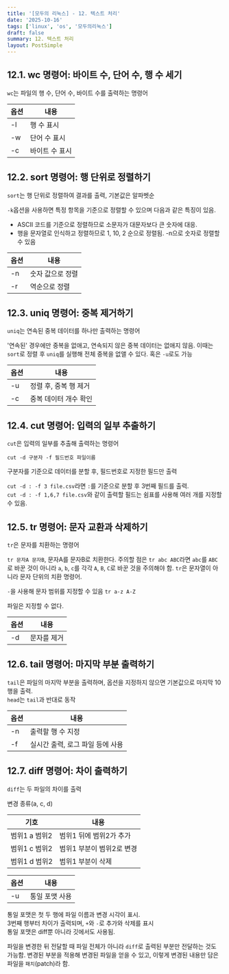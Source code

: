 ```yaml
---
title: '[모두의 리눅스] - 12. 텍스트 처리'
date: '2025-10-16'
tags: ['linux', 'os', '모두의리눅스']
draft: false
summary: 12. 텍스트 처리
layout: PostSimple
---
```


## 12.1. wc 명령어: 바이트 수, 단어 수, 행 수 세기

`wc`는 파일의 행 수, 단어 수, 바이트 수를 출력하는 명령어

| 옵션 | 내용           |
| ---- | -------------- |
| -l   | 행 수 표시     |
| -w   | 단어 수 표시   |
| -c   | 바이트 수 표시 |

## 12.2. sort 명령어: 행 단위로 정렬하기

`sort`는 행 단위로 정렬하여 결과를 출력, 기본값은 알파벳순

`-k`옵션을 사용하면 특정 항목을 기준으로 정렬할 수 있으며 다음과 같은 특징이 있음.

- ASCII 코드를 기준으로 정렬하므로 소문자가 대문자보다 큰 숫자에 대응.
- 행을 문자열로 인식하고 정렬하므로 1, 10, 2 순으로 정렬됨. -n으로 숫자로 정렬할 수 있음

| 옵션 | 내용             |
| ---- | ---------------- |
| -n   | 숫자 값으로 정렬 |
| -r   | 역순으로 정렬    |

## 12.3. uniq 명령어: 중복 제거하기

`uniq`는 연속된 중복 데이터를 하나만 출력하는 명령어

'연속된' 경우에만 중복을 없애고, 연속되지 않은 중복 데이터는 없애지 않음. 이때는 `sort`로 정렬 후 `uniq`를 실행해 전체 중복을 없앨 수 있다. 혹은 `-u`로도 가능

| 옵션 | 내용                  |
| ---- | --------------------- |
| -u   | 정렬 후, 중복 행 제거 |
| -c   | 중복 데이터 개수 확인 |

## 12.4. cut 명령어: 입력의 일부 추출하기

`cut`은 입력의 일부를 추출해 출력하는 명령어

`cut -d 구분자 -f 필드번호 파일이름`

구분자를 기준으로 데이터를 분할 후, 필드번호로 지정한 필드만 출력

`cut -d : -f 3 file.csv`라면 `:`를 기준으로 분할 후 3번째 필드를 출력.  
`cut -d : -f 1,6,7 file.csv`와 같이 출력할 필드는 쉼표를 사용해 여러 개를 지정할 수 있음.

## 12.5. tr 명령어: 문자 교환과 삭제하기

`tr`은 문자를 치환하는 명령어

`tr 문자A 문자B`, 문자A를 문자B로 치환한다. 주의할 점은 `tr abc ABC`라면 `abc`를 `ABC`로 바꾼 것이 아니라 `a`, `b`, `c`를 각각 `A`, `B`, `C`로 바꾼 것을 주의해야 함. `tr`은 문자열이 아니라 문자 단위의 치환 명령어.

`-`을 사용해 문자 범위를 지정할 수 있음 `tr a-z A-Z`

파일은 지정할 수 없다.

| 옵션 | 내용        |
| ---- | ----------- |
| -d   | 문자를 제거 |

## 12.6. tail 명령어: 마지막 부분 출력하기

`tail`은 파일의 마지막 부분을 출력하며, 옵션을 지정하지 않으면 기본값으로 마지막 10행을 출력.  
`head`는 `tail`과 반대로 동작

| 옵션 | 내용                             |
| ---- | -------------------------------- |
| -n   | 출력할 행 수 지정                |
| -f   | 실시간 출력, 로그 파일 등에 사용 |

## 12.7. diff 명령어: 차이 출력하기

`diff`는 두 파일의 차이를 출력

변경 종류(a, c, d)

| 기호          | 내용                      |
| ------------- | ------------------------- |
| 범위1 a 범위2 | 범위1 뒤에 범위2가 추가   |
| 범위1 c 범위2 | 범위1 부분이 범위2로 변경 |
| 범위1 d 범위2 | 범위1 부분이 삭제         |

| 옵션 | 내용           |
| ---- | -------------- |
| -u   | 통일 포맷 사용 |

통일 포맷은 첫 두 행에 파일 이름과 변경 시각이 표시.  
3번째 행부터 차이가 출력되며, `+`와 `-`로 추가와 삭제를 표시  
통일 포맷은 diff뿐 아니라 깃에서도 사용됨.

파일을 변경한 뒤 전달할 때 파일 전체가 아니라 `diff`로 출력된 부분만 전달하는 것도 가능함. 변경된 부분을 적용해 변경된 파일을 얻을 수 있고, 이렇게 변경된 내용만 담은 파일을 `패치`(patch)라 함.
